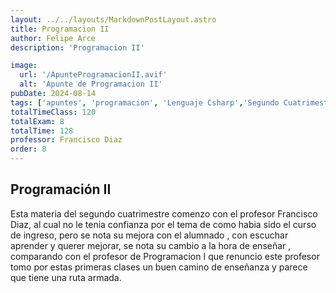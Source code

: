 ```yaml
---
layout: ../../layouts/MarkdownPostLayout.astro
title: Programacion II
author: Felipe Arce
description: 'Programacion II'

image:
  url: '/ApunteProgramacionII.avif'
  alt: 'Apunte de Programacion II'
pubDate: 2024-08-14
tags: ['apuntes', 'programacion', 'Lenguaje Csharp','Segundo Cuatrimestre']
totalTimeClass: 120
totalExam: 8
totalTime: 128
professor: Francisco Diaz
order: 8
---
```


## Programación II

Esta materia del segundo cuatrimestre comenzo con el profesor Francisco Diaz, al cual no le tenia confianza por el tema de como habia sido el curso de ingreso, pero se nota su mejora con el alumnado , con escuchar aprender y querer mejorar, se nota su cambio a la hora de enseñar , comparando con el profesor de Programacion I que renuncio este profesor tomo por estas primeras clases un buen camino de enseñanza y parece que tiene una ruta armada.

